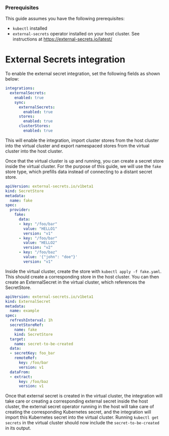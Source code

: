 

<ProAdmonition/>

### Prerequisites
This guide assumes you have the following prerequisites:
- `kubectl` installed
- `external-secrets` operator installed on your host cluster. See instructions at https://external-secrets.io/latest/

# External Secrets integration

To enable the external secret integration, set the following fields as shown below:

```yaml
integrations:
  externalSecrets:
    enabled: true
    sync:
      externalSecrets:
        enabled: true
      stores:
        enabled: true
      clusterStores:
        enabled: true
```

This will enable the integration, import cluster stores from the host cluster into the virtual cluster and export namespaced stores from the virtual cluster into the host cluster.

Once that the virtual cluster is up and running, you can create a secret store inside the virtual cluster. For the purpose of this guide, we will use the `fake` store type, which prefills data instead of connecting to a distant secret store.

```yaml
apiVersion: external-secrets.io/v1beta1
kind: SecretStore
metadata:
  name: fake
spec:
  provider:
    fake:
      data:
      - key: "/foo/bar"
        value: "HELLO1"
        version: "v1"
      - key: "/foo/bar"
        value: "HELLO2"
        version: "v2"
      - key: "/foo/baz"
        value: '{"john": "doe"}'
        version: "v1"
```

Inside the virtual cluster, create the store with `kubectl apply -f fake.yaml`. This should create a corresponding store in the host cluster. You can then create an ExternalSecret in the virtual cluster, which references the SecretStore.

```yaml
apiVersion: external-secrets.io/v1beta1
kind: ExternalSecret
metadata:
  name: example
spec:
  refreshInterval: 1h
  secretStoreRef:
    name: fake
    kind: SecretStore
  target:
    name: secret-to-be-created
  data:
  - secretKey: foo_bar
    remoteRef:
      key: /foo/bar
      version: v1
  dataFrom:
  - extract:
      key: /foo/baz
      version: v1
```

Once that external secret is created in the virtual cluster, the integration will take care or creating a corresponding external secret inside the host cluster,
the external secret operator running in the host will take care of creating the corresponding Kubernetes secret, and the integration will import this
Kubernetes secret into the virtual cluster. Running `kubectl get secrets` in the virtual cluster should now include the `secret-to-be-created` in its output.


